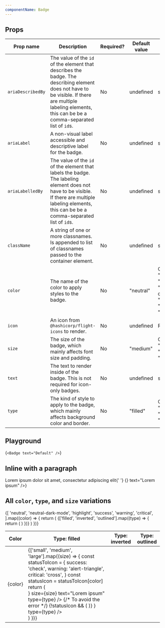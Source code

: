 ```yaml
---
componentName: Badge
---
```


## Props

| Prop name         | Description                                                                                                                                                                                                 | Required? | Default value | Type                                                                               |
| ----------------- | ----------------------------------------------------------------------------------------------------------------------------------------------------------------------------------------------------------- | --------- | ------------- | ---------------------------------------------------------------------------------- |
| `ariaDescribedBy` | The value of the `id` of the element that describes the badge. The describing element does not have to be visible. If there are multiple labeling elements, this can be be a comma-separated list of `id`s. | No        | undefined     | string                                                                             |
| `ariaLabel`       | A non-visual label accessible and descriptive label for the badge.                                                                                                                                          | No        | undefined     | string                                                                             |
| `ariaLabelledBy`  | The value of the `id` of the element that labels the badge. The labeling element does not have to be visible. If there are multiple labeling elements, this can be be a comma-separated list of `id`s.      | No        | undefined     | string                                                                             |
| `className`       | A string of one or more classnames. Is appended to list of classnames passed to the container element.                                                                                                      | No        | undefined     | string                                                                             |
| `color`           | The name of the color to apply styles to the badge.                                                                                                                                                         | No        | "neutral"     | One of: "error", "highlight", "neutral-dark-mode", "neutral", "success", "warning" |
| `icon`            | An icon from `@hashicorp/flight-icons` to render.                                                                                                                                                           | No        | undefined     | ReactElement                                                                       |
| `size`            | The size of the badge, which mainly affects font size and padding.                                                                                                                                          | No        | "medium"      | One of: "small", "medium", "large"                                                 |
| `text`            | The text to render inside of the badge. This is not required for icon-only badges.                                                                                                                          | No        | undefined     | string                                                                             |
| `type`            | The kind of style to apply to the badge, which mainly affects background color and border.                                                                                                                  | No        | "filled"      | One of: "filled", "inverted", "outlined"                                           |

## Playground

<LiveComponent>{`
<Badge
  text="Default"
/>
`}</LiveComponent>

## Inline with a paragraph

<p>
	Lorem ipsum dolor sit amet, consectetur adipiscing elit{' '}
	{<Badge icon={<SwingsetTestIcon name="plus" />} text="Lorem ipsum" />}
</p>

## All `color`, `type`, and `size` variations

<table>
	<thead>
		<tr>
			<th>Color</th>
			<th>Type: filled</th>
			<th>Type: inverted</th>
			<th>Type: outlined</th>
		</tr>
	</thead>
	<tbody>
		{[
			'neutral',
			'neutral-dark-mode',
			'highlight',
			'success',
			'warning',
			'critical',
		].map((color) => {
			return (
				<tr>
					<td>{color}</td>
					{['filled', 'inverted', 'outlined'].map((type) => {
						return (
							<td
								style={{
									backgroundColor:
										color === 'neutral-dark-mode' ? 'black' : 'transparent',
									padding: 16,
								}}
							>
								{['small', 'medium', 'large'].map((size) => {
									const statusToIcon = {
										success: 'check',
										warning: 'alert-triangle',
										critical: 'cross',
									}
									const statusIcon = statusToIcon[color]
									return (
										<div
											style={{
												display: 'flex',
												alignItems: 'center',
												marginBottom: 8,
												gap: 8,
											}}
										>
											<Badge
												color={color}
												icon={<SwingsetTestIcon name={statusIcon} />}
												size={size}
												text="Lorem ipsum"
												type={type}
											/>
											{/* To avoid the error */}
											{!statusIcon && (
												<Badge
													color={color}
													size={size}
													text="Lorem ipsum"
													type={type}
												/>
											)}
											<Badge
												ariaLabel="Lorem ipsum"
												color={color}
												size={size}
												icon={<SwingsetTestIcon name={statusIcon} />}
												type={type}
											/>
										</div>
									)
								})}
							</td>
						)
					})}
				</tr>
			)
		})}
	</tbody>
</table>
